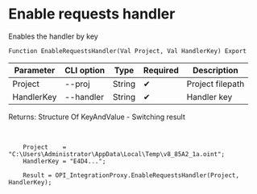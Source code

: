﻿---
sidebar_position: 7
---


# Enable requests handler
 Enables the handler by key



`Function EnableRequestsHandler(Val Project, Val HandlerKey) Export`

  | Parameter | CLI option | Type | Required | Description |
  |-|-|-|-|-|
  | Project | --proj | String | &#x2714; | Project filepath |
  | HandlerKey | --handler | String | &#x2714; | Handler key |

  
  Returns:  Structure Of KeyAndValue - Switching result

<br/>




```bsl title="1C:Enterprise/OneScript code example"
    Project    = "C:\Users\Administrator\AppData\Local\Temp\v8_85A2_1a.oint";
    HandlerKey = "E4D4...";

    Result = OPI_IntegrationProxy.EnableRequestsHandler(Project, HandlerKey);
```
 




